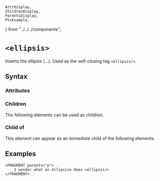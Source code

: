     AttrDisplay,
    ChildrenDisplay,
    ParentsDisplay,
    PtxExample,
} from "../../../components";

# `<ellipsis>`

Inserts the ellipsis (...). Used as the self-closing tag `<ellipsis/>`.

## Syntax

### Attributes

<AttrDisplay name="ellipsis" />

### Children

The following elements can be used as children.

<ChildrenDisplay name="ellipsis" />

### Child of

This element can appear as an immediate child of the following elements.

<ParentsDisplay name="ellipsis" />

## Examples
```ptx-example
<FRAGMENT parents="p">
    I wonder what an ellipsise does <ellipsis/>
</FRAGMENT>
```